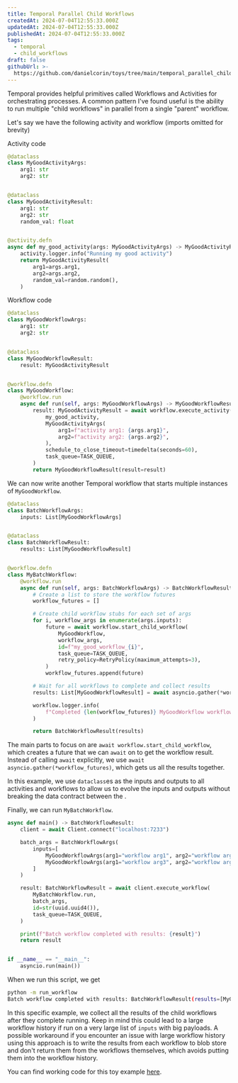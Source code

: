```yaml
---
title: Temporal Parallel Child Workflows
createdAt: 2024-07-04T12:55:33.000Z
updatedAt: 2024-07-04T12:55:33.000Z
publishedAt: 2024-07-04T12:55:33.000Z
tags:
  - temporal
  - child_workflows
draft: false
githubUrl: >-
  https://github.com/danielcorin/toys/tree/main/temporal_parallel_child_workflows
---
```



Temporal provides helpful primitives called Workflows and Activities for orchestrating processes.
A common pattern I've found useful is the ability to run multiple "child workflows" in parallel from a single "parent" workflow.

Let's say we have the following activity and workflow (imports omitted for brevity)

Activity code

```python
@dataclass
class MyGoodActivityArgs:
    arg1: str
    arg2: str


@dataclass
class MyGoodActivityResult:
    arg1: str
    arg2: str
    random_val: float


@activity.defn
async def my_good_activity(args: MyGoodActivityArgs) -> MyGoodActivityResult:
    activity.logger.info("Running my good activity")
    return MyGoodActivityResult(
        arg1=args.arg1,
        arg2=args.arg2,
        random_val=random.random(),
    )
```

Workflow code

```python
@dataclass
class MyGoodWorkflowArgs:
    arg1: str
    arg2: str


@dataclass
class MyGoodWorkflowResult:
    result: MyGoodActivityResult


@workflow.defn
class MyGoodWorkflow:
    @workflow.run
    async def run(self, args: MyGoodWorkflowArgs) -> MyGoodWorkflowResult:
        result: MyGoodActivityResult = await workflow.execute_activity(
            my_good_activity,
            MyGoodActivityArgs(
                arg1=f"activity arg1: {args.arg1}",
                arg2=f"activity arg2: {args.arg2}",
            ),
            schedule_to_close_timeout=timedelta(seconds=60),
            task_queue=TASK_QUEUE,
        )
        return MyGoodWorkflowResult(result=result)

```

We can now write another Temporal workflow that starts multiple instances of `MyGoodWorkflow`.

```python
@dataclass
class BatchWorkflowArgs:
    inputs: List[MyGoodWorkflowArgs]


@dataclass
class BatchWorkflowResult:
    results: List[MyGoodWorkflowResult]


@workflow.defn
class MyBatchWorkflow:
    @workflow.run
    async def run(self, args: BatchWorkflowArgs) -> BatchWorkflowResult:
        # Create a list to store the workflow futures
        workflow_futures = []

        # Create child workflow stubs for each set of args
        for i, workflow_args in enumerate(args.inputs):
            future = await workflow.start_child_workflow(
                MyGoodWorkflow,
                workflow_args,
                id=f"my_good_workflow_{i}",
                task_queue=TASK_QUEUE,
                retry_policy=RetryPolicy(maximum_attempts=3),
            )
            workflow_futures.append(future)

        # Wait for all workflows to complete and collect results
        results: List[MyGoodWorkflowResult] = await asyncio.gather(*workflow_futures)

        workflow.logger.info(
            f"Completed {len(workflow_futures)} MyGoodWorkflow workflows"
        )

        return BatchWorkflowResult(results)
```

The main parts to focus on are `await workflow.start_child_workflow`, which creates a future that we can `await` on to get the workflow result.
Instead of calling `await` explicitly, we use `await asyncio.gather(*workflow_futures)`, which gets us all the results together.

In this example, we use `dataclass`es as the inputs and outputs to all activities and workflows to allow us to evolve the inputs and outputs without breaking the data contract between the <Sidenote anchor="workflow components" content="For example, if an activity returned `str`, we would struggle to add an additional return parameter without changing the return type. We can get in front of this issue by always returning classes." />.

Finally, we can run `MyBatchWorkflow`.

```python
async def main() -> BatchWorkflowResult:
    client = await Client.connect("localhost:7233")

    batch_args = BatchWorkflowArgs(
        inputs=[
            MyGoodWorkflowArgs(arg1="workflow arg1", arg2="workflow arg2"),
            MyGoodWorkflowArgs(arg1="workflow arg3", arg2="workflow arg4"),
        ]
    )

    result: BatchWorkflowResult = await client.execute_workflow(
        MyBatchWorkflow.run,
        batch_args,
        id=str(uuid.uuid4()),
        task_queue=TASK_QUEUE,
    )

    print(f"Batch workflow completed with results: {result}")
    return result


if __name__ == "__main__":
    asyncio.run(main())
```

When we run this script, we get

```sh
python -m run_workflow
Batch workflow completed with results: BatchWorkflowResult(results=[MyGoodWorkflowResult(result=MyGoodActivityResult(arg1='activity arg1: workflow arg1', arg2='activity arg2: workflow arg2', random_val=0.8471340083778467)), MyGoodWorkflowResult(result=MyGoodActivityResult(arg1='activity arg1: workflow arg3', arg2='activity arg2: workflow arg4', random_val=0.21755659662944782))])
```

In this specific example, we collect all the results of the child workflows after they complete running.
Keep in mind this could lead to a large workflow history if run on a very large list of `inputs` with big payloads.
A possible workaround if you encounter an issue with large workflow history using this approach is to write the results from each workflow to blob store and don't return them from the workflows themselves, which avoids putting them into the workflow history.

You can find working code for this toy example [here](https://github.com/danielcorin/toys/tree/main/temporal_parallel_child_workflows).
